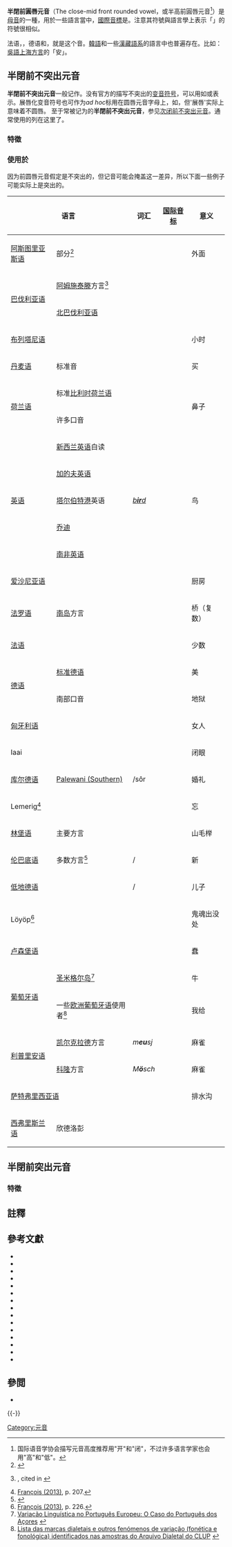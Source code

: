 {{Infobox IPA
|ipa symbol=ø
|ipa number=310
|decimal=248
|x-sampa=2
|kirshenbaum=Y
|braille=ou
}}

'''半閉前圓唇元音'''（The close-mid front rounded vowel，或半高前圓唇元音<ref>国际语音学协会描写元音高度推荐用"开"和"闭"，不过许多语言学家也会用"高"和"低"。</ref>）是[[母音|母音]]的一種，用於一些語言當中，[[國際音標|國際音標]]是'''{{ipa|{{尖括号|ø}}}}'''。注意其符號與語言學上表示「{{link-en|零 (語言學)|Zero (linguistics)|零}}」的符號{{IPA|Ø}}很相似。

法语{{lang|fr|d'''eu'''x}}，{{lang|fr|y'''eu'''x}}，德语{{lang|de|bl'''ö'''d}}和{{lang|de|fr'''öh'''lich}}，就是这个音。[[韓語|韓語]]和一些[[汉藏语系|漢藏語系]]的語言中也普遍存在。比如：[[吳語|吳語]][[上海話|上海方言]]的「安」。

== 半閉前不突出元音 ==
'''半閉前不突出元音'''一般记作{{angbr IPA|ø}}。没有官方的描写不突出的[[变音符号|变音符号]]，可以用{{IPAalink|β̞}}如{{angbr IPA|e͡β̞}}或{{angbr IPA|eᵝ}}表示。展唇化变音符号{{angbr IPA|  ͍ }}也可作为''ad hoc''标用在圆唇元音字母上，如{{angbr IPA|ø͍}}，但'展唇'实际上意味着不圆唇。
至于常被记为{{angbr IPA|ʏ}}的'''半閉前不突出元音'''，参见[[次闭前不突出元音|次闭前不突出元音]]。通常使用的{{angbr IPA|ø}}列在这里了。

=== 特徵 ===
{{close-mid vowel}}
{{front vowel}}
{{compressed vowel}}
{{clear}}

=== 使用於 ===
因为前圆唇元音假定是不突出的，但记音可能会掩盖这一差异，所以下面一些例子可能实际上是突出的。

{| class="wikitable" style="clear: both;"
! colspan="2" | 语言 !! 词汇 !! [[国际音标|国际音标]] !! 意义 !! 注释
|-
| [[阿斯图里亚斯语|阿斯图里亚斯语]]
| 部分{{ill|Western Asturian|lt=西部方言|es|3=Asturiano occidental}}<ref>{{Cite journal|last=García|first=Fernando Álvarez-Balbuena|date=2015-09-01|title=Na frontera del asturllionés y el gallegoportugués: descripción y exame horiométricu de la fala de Fernidiellu (Forniella, Llión). Parte primera: fonética|url=https://www.unioviedo.es/reunido/index.php/RFA/article/view/10904|journal=Revista de Filoloxía Asturiana|volume=14|issue=14|issn=2341-1147|access-date=2021-01-10|archive-date=2020-09-06|archive-url=https://web.archive.org/web/20200906134928/http://www.unioviedo.es/reunido/index.php/RFA/article/view/10904|dead-url=no}}</ref>
| {{lang|ast|fu'''ö'''ra}}
| {{IPA|[ˈfwøɾɐ]}}
| 外面
| {{angbr|o}}在双元音{{angbr|uo}}中的实现。也可能是{{IPAblink|ɵ}}或{{IPAblink|œ}}。
|-
| rowspan="2" | [[巴伐利亚语|巴伐利亚语]] || [[阿姆施泰滕|阿姆施泰滕]]方言<ref name="tm82">{{Harvcoltxt|Traunmüller|1982}}, cited in {{Harvcoltxt|Ladefoged|Maddieson|1996|p=290}}</ref> ||  {{example needed|date=October 2014}} || || ||闭{{IPAblink|y}}、次闭{{IPAblink|ø̝}}、半闭{{IPA|[ø]}}、半开{{IPAblink|œ}}前圆唇元音，和开央不圆唇元音{{IPAblink|ä}}对立。<ref name="tm82"/>一般记作{{angbr IPA|œ}}。
|-
| [[北巴伐利亚语|北巴伐利亚语]]{{sfnp|Rowley|1990|p=422}} || {{example needed|date=March 2017}} || || ||{{IPA|/e/}}在{{IPA|/l/}}前的同位异音。{{sfnp|Rowley|1990|p=422}}
|-
| colspan="2" | [[布列塔尼语|布列塔尼语]]{{sfnp|Ternes|1992|pp=431, 433}} || {{lang|br|'''eu'''r}} || {{IPA|[øːʁ]}} ||小时||
|-
| [[丹麦语|丹麦语]] || 标准音{{sfnp|Basbøll|2005|p=46}} || {{lang|da|[[Danish_alphabet|k'''ø'''be]]}} || {{IPA|[ˈkʰøːpə]}} ||买||也被描述为次闭元音{{IPAblink|ø̝ː}}。<ref>{{Harvcoltxt|Basbøll|Wagner|1985|p=40}}, cited in {{Harvcoltxt|Basbøll|2005|p=48}}。</ref>参见[[丹麦语音系|丹麦语音系]]
|-
| rowspan="2" | [[荷兰语|荷兰语]] ||标准[[比利时荷兰语|比利时荷兰语]]{{sfnp|Gussenhoven|1999|p=74}}{{sfnp|Collins|Mees|2003|pp=133–134}} || rowspan="2" | {{lang|nl|[[Dutch_orthography|n'''eu'''s]]}} || rowspan="2" | {{Audio-IPA|Nl-neus (Belgium).ogg|[nøːs]|help=no}} || rowspan="2" |鼻子||也被描写为央元音{{IPAblink|ɵː}}。{{sfnp|Verhoeven|2005|p=245}}在北部标准音里裂化为{{IPA|[øʏ̯]}}。{{sfnp|Collins|Mees|2003|pp=133–134}}{{sfnp|Gussenhoven|1999|p=76}}参见[[荷兰语音系|荷兰语音系]]
|-
|许多口音{{sfnp|Collins|Mees|2003|pp=133–134}} ||出现在许多东部南部变体。{{sfnp|Collins|Mees|2003|pp=133–135}}参见[[荷兰语音系|荷兰语音系]]
|-
| rowspan="5" | [[英语|英语]] ||[[新西兰英语|新西兰英语]]白读{{sfnp|Wells|1982|p=607}}{{sfnp|Bauer|Warren|2004|pp=582, 591}} || rowspan="5" | ''[[English_orthography|b'''ir'''d]]'' || rowspan="5" | {{IPA|[bøːd]}} || rowspan="5" |鸟||{{IPA|/ɵː/}}的可能实现。其他使用者用更开的{{IPA|[{{IPAplink|ø̞ː}} ~ {{IPAplink|œː}}]}}。{{sfnp|Wells|1982|p=607}}{{sfnp|Bauer|Warren|2004|p=591}}参见[[新西兰英语音系|新西兰英语音系]]
|-
| [[加的夫英语|加的夫英语]]{{sfnp|Collins|Mees|1990|p=95}} || rowspan="2" |其他南威尔士方言是{{IPA|[{{IPAplink|ø̞ː}} ~ {{IPAplink|œː}}]}}。和标准英音中央不圆唇元音{{IPAblink|ɜ̝ː}}随意。{{sfnp|Wells|1982|pp=380–381}}{{sfnp|Tench|1990|p=136}}{{sfnp|Penhallurick|2004|p=104}}
|-
| [[塔尔伯特港|塔尔伯特港]]英语{{sfnp|Connolly|1990|p=125}}
|-
| [[乔迪|乔迪]]{{sfnp|Wells|1982|p=375}}{{sfnp|Watt|Allen|2003|pp=268–269}} ||可以是中央不圆唇元音{{IPAblink|ɜ̝ː}}。{{sfnp|Wells|1982|p=375}}
|-
| [[南非英语|南非英语]]{{sfnp|Lass|2002|p=116}} ||可能是中元音{{IPAblink|ø̞ː}}。文读中实现为中央不圆唇元音{{IPAblink|ɜ̝ː}}。{{sfnp|Lass|2002|p=116}}参见[[南非英语音系|南非英语音系]]
|-
| colspan="2" | [[爱沙尼亚语|爱沙尼亚语]]{{sfnp|Asu|Teras|2009|p=368}} || {{lang|et|[[Estonian_orthography|k'''öö'''k]]}} || {{IPA|[køːk]}} ||厨房||参见[[爱沙尼亚语音系|爱沙尼亚语音系]]
|-
| [[法罗语|法罗语]] ||[[南岛_(法罗群岛)|南岛]]方言{{sfnp|Þráinsson|2004|p=350}} || {{lang|fo|[[Faroese_orthography|bygd'''i'''n]]}} || {{IPA|[ˈpɪktøn]}} ||桥（复数）||非重读的{{IPA|/i/}}和{{IPA|/u/}}的实现。{{sfnp|Þráinsson|2004|p=350}}重读元音一般记作{{angbr IPA|øː}}实际上是半开元音{{IPAblink|œː}}。<ref>{{Harvcoltxt|Peterson|2000}}, cited in {{Harvcoltxt|Árnason|2011|p=76}}</ref>参见[[法罗语音系|法罗语音系]]
|-
| colspan="2" | [[法语|法语]]{{sfnp|Fougeron|Smith|1993|p=73}}{{sfnp|Collins|Mees|2013|p=225}} || {{lang|fr|[[French_orthography|p'''eu''']]}} || {{IPA|[pø]}} ||少数||参见[[法语音系|法语音系]]
|-
| rowspan="2" | [[德语|德语]] || [[标准德语|标准德语]]{{sfnp|Kohler|1999|p=87}}{{sfnp|Hall|2003|pp=95, 107}} || {{lang|de|[[German_orthography|sch'''ö'''n]]}} || {{Audio-IPA|de-schön.ogg|[ʃøːn]}} ||美||参见[[标准德语音系|标准德语音系]]
|-
|南部口音{{sfnp|Dudenredaktion|Kleiner|Knöbl|2015|p=64}} || {{lang|de|[[German_orthography|H'''ö'''lle]]}} || {{IPA|[ˈhølə]}} ||地狱||{{IPA|/œ/}}在德国南部、瑞士和奥地利的普遍实现。{{sfnp|Dudenredaktion|Kleiner|Knöbl|2015|p=64}}参见[[标准德语音系|标准德语音系]]
|-
| colspan="2" | [[匈牙利语|匈牙利语]]{{sfnp|Szende|1994|p=92}} || {{lang|hu|[[Hungarian_orthography|n'''ő''']]}} || {{IPA|[nøː]}} ||女人||参见[[匈牙利语音系|匈牙利语音系]]
|-
| colspan="2" | Iaai{{sfnp|Maddieson|Anderson|1994|p=164}} || {{lang|iai|m'''øø'''k}} || {{IPA|[møːk]}} ||闭眼||
|-
|[[库尔德语|库尔德语]]{{Sfnp|Khan|Lescot|1970|pp=8-16}}
|[[Palewani|Palewani (Southern)]]
|{{lang|ku|[[Kurdish_orthography|سۆر]]}}/sôr
|{{IPA|[søːɾ]}}
|婚礼
|参见[[库尔德语音系|库尔德语音系]]
|-
| colspan="2" | Lemerig<ref>[[#shadows|François (2013)]], p. 207.</ref> || {{lang|lrz|lēlq'''ö'''n̄}} || {{IPA|[lɪlk͡pʷøŋ]}} ||忘||
|-
| [[林堡语|林堡语]] ||主要方言{{sfnp|Peters|2006|p=119}}{{sfnp|Verhoeven|2007|p=221}} || {{lang|li|b'''eu'''k}} || {{IPA|[ˈbø̌ːk]}} ||山毛榉||[[马斯特里赫特|马斯特里赫特]]方言里是央元音{{IPAblink|ɵː}}；{{sfnp|Gussenhoven|Aarts|1999|p=159}}例词来自[[哈蒙－哈舍尔|哈蒙－哈舍尔]]方言。
|-
| [[伦巴底语|伦巴底语]] ||多数方言<ref name=":0">{{Cite book|url=https://books.google.com/books?id=-e8pCgAAQBAJ|title=Vowel Length from Latin to Romance|last=Loporcaro|first=Michele|publisher=Oxford University Press|year=2015|isbn=978-0-19-965655-4|pages=93–96|access-date=2021-01-10|archive-date=2022-03-18|archive-url=https://web.archive.org/web/20220318080633/https://books.google.com/books?id=-e8pCgAAQBAJ}}</ref> || {{lang|lmo|n'''öö'''f}} / {{lang|lmo|n'''oeu'''v}} || {{IPA|[nøːf]}} ||新||
|-
| colspan="2" | [[低地德语|低地德语]]{{sfnp|Prehn|2012|p=157}} || {{lang|nds|s'''ö'''n}} / {{lang|nds-nl|z'''eu'''n}} || {{IPA|[zøːn]}} ||儿子||可被一些特定方言实现为狭闭双元音。{{sfnp|Prehn|2012|p=157}}
|-
| colspan="2" | Löyöp<ref>[[#shadows|François (2013)]], p. 226.</ref> || {{lang|urr|nö‑q'''ö'''y}} || {{IPA|[nø k͡pʷøj]}} ||鬼魂出没处||
|-
| colspan="2" | [[卢森堡语|卢森堡语]]{{sfnp|Gilles|Trouvain|2013|p=72}} || {{lang|lb|bl'''ö'''d}} || {{IPA|[bløːt]}} ||蠢|| 只在借词中出现。{{sfnp|Gilles|Trouvain|2013|p=72}}参见[[卢森堡语音系|卢森堡语音系]]
|-
| rowspan="2" | [[葡萄牙语|葡萄牙语]] || [[圣米格尔岛|圣米格尔岛]]<ref>[http://www.uel.br/revistas/uel/index.php/signum/article/viewFile/3758/3020 Variação Linguística no Português Europeu: O Caso do Português dos Açores] {{Wayback|url=http://www.uel.br/revistas/uel/index.php/signum/article/viewFile/3758/3020 |date=20210112025157 }} {{in lang|pt}}</ref> || {{lang|pt|[[Portuguese_orthography|b'''oi''']]}} || {{IPA|[bø]}} ||牛|| rowspan=2 |{{IPAslink|o}}的同位异音。参见[[葡萄牙語音系|葡萄牙語音系]]
|-
|一些[[欧洲葡萄牙语|欧洲葡萄牙语]]使用者<ref>[http://cl.up.pt/arquivo/como/tabela_fenomenos.pdf Lista das marcas dialetais e outros fenómenos de variação (fonética e fonológica) identificados nas amostras do Arquivo Dialetal do CLUP] {{Wayback|url=http://cl.up.pt/arquivo/como/tabela_fenomenos.pdf |date=20140306060343 }} {{in lang|pt}}</ref> || {{lang|pt|[[Portuguese_orthography|d'''o'''u]]}} || {{IPA|[d̪øw]}} ||我给
|-
| rowspan="2" | [[利普里安语|利普里安语]] || [[凯尔克拉德|凯尔克拉德]]方言{{sfnp|Stichting Kirchröadsjer Dieksiejoneer|1997|p=16}} || ''m'''eu'''sj'' || {{IPA|[ˈmøːʃ]}} ||麻雀||参见[[凯尔克拉德方言音系|凯尔克拉德方言音系]]
|-
| [[科隆|科隆]]方言{{sfnp|Neuer kölnischer Sprachschatz|1956|p=627}} || ''M'''ö'''sch'' || {{IPA|[møɕ]}} ||麻雀||在像''pr'''ö'''ve'' [pʁøː¹və]“测试”的词里也可以以长音出现。
|-
| colspan="2" | [[萨特弗里西亚语|萨特弗里西亚语]]{{sfnp|Peters|2017|p=?}} || {{lang|stq|G'''öä'''te}} || {{IPA|[ˈɡøːtə]}} ||排水沟||一般记作{{angbr IPA|œː}}。语音学上几乎和{{IPA|/ʏ/}} ({{IPAblink|ʏ|ʏ̞}})等同。一般记作{{angbr IPA|øː}}的其实是次闭{{IPAblink|ø̝ː}}。{{sfnp|Peters|2017|p=?}}
|-
| [[西弗里斯兰语|西弗里斯兰语]] ||欣德洛彭{{sfnp|van der Veen|2001|p=102}} || {{lang|fy|b'''eu'''ch}} || {{IPA|[bøːx]}} || {{fix|text=translation needed|date=December 2015}} ||标准音裂化为{{IPA|[øy̑]}}。{{sfnp|van der Veen|2001|p=102}}参见[[西弗里斯兰语|西弗里斯兰语]]
|}
== 半閉前突出元音 ==
{{Infobox IPA
|ipa symbol = ø̫
|ipa symbol3 = øʷ
|ipa symbol4 = eʷ
}}
=== 特徵 ===
{{close-mid vowel}}
{{front vowel}}
{{protruded vowel}}

==註釋==
{{reflist|2}}

==參考文獻==
{{refbegin|2}}
* {{Citation
|last=Asu
|first=Eva Liina
|last2=Teras
|first2=Pire
|year=2009
|title=Estonian
|journal=Journal of the International Phonetic Association
|volume=39
|issue=3
|pages=367–372
|doi=10.1017/s002510030999017x
}}
* {{citation
|last1=Bauer
|first1=Laurie
|last2=Warren
|first2=Paul
|year=2004
|chapter=New Zealand English: phonology
|editor-last=Schneider
|editor-first=Edgar W.
|editor2-last=Burridge
|editor2-first=Kate
|editor3-last=Kortmann
|editor3-first=Bernd
|editor4-last=Mesthrie
|editor4-first=Rajend
|editor5-last=Upton
|editor5-first=Clive
|title=A handbook of varieties of English
|volume=1: Phonology
|publisher=Mouton de Gruyter
|pages=580–602
|isbn=3-11-017532-0
}}
* {{citation
|last=Booij
|first=Geert
|year=1999
|title=The phonology of Dutch
|publisher=Oxford University Press
|isbn=0-19-823869-X
}}
* {{citation
|last=Bowerman
|first=Sean
|editor-last=Schneider
|editor-first=Edgar W.
|editor2-last=Burridge
|editor2-first=Kate
|editor3-last=Kortmann
|editor3-first=Bernd
|editor4-last=Mesthrie
|editor4-first=Rajend
|editor5-last=Upton
|editor5-first=Clive
|year=2004
|title=A handbook of varieties of English
|chapter=White South African English: phonology
|volume=1: Phonology
|publisher=Mouton de Gruyter
|pages=931–942
|isbn=3-11-017532-0
}}
* {{citation
|last1=Chirkova
|first1=Katia
|last2=Chen
|first2=Yiya
|last3=Kocjančič Antolík
|first3=Tanja
|year=2013
|title=Xumi, Part 2: Upper Xumi, the Variety of the Upper Reaches of the Shuiluo River
|journal=Journal of the International Phonetic Association
|volume=43
|issue=3
|pages=381–396
|url=http://www.katia-chirkova.info/resources/publications/published/KC2013Xumi2.pdf
|doi=10.1017/S0025100313000169
}}{{dead link|date=August 2017 |bot=InternetArchiveBot |fix-attempted=yes }}
* {{citation
|last1=Eades
|first1=Domenyk
|last2=Hajek
|first2=John
|year=2006
|title=Gayo
|journal=Journal of the International Phonetic Association
|volume=36
|issue=1
|pages=107–115
|doi=10.1017/S0025100306002416
}}
* {{citation
|last=Finn
|first=Peter
|editor-last=Schneider
|editor-first=Edgar W.
|editor2-last=Burridge
|editor2-first=Kate
|editor3-last=Kortmann
|editor3-first=Bernd
|editor4-last=Mesthrie
|editor4-first=Rajend
|editor5-last=Upton
|editor5-first=Clive
|year=2004
|title=A handbook of varieties of English
|chapter=Cape Flats English: phonology
|volume=1: Phonology
|publisher=Mouton de Gruyter
|pages=934–984
|isbn=3-11-017532-0
}}
* {{citation
|last=Gimson
|first=Alfred Charles
|editor-last=Cruttenden
|editor-first=Alan
|year=2014
|title=Gimson's Pronunciation of English
|publisher=Routledge
|edition=8th
|isbn=9781444183092
|url=https://books.google.com/books?id=M2nMAgAAQBAJ
|accessdate=2018-02-15
|archive-date=2019-06-02
|archive-url=https://web.archive.org/web/20190602090113/https://books.google.com/books?id=M2nMAgAAQBAJ
|dead-url=no
}}
* {{citation
|last=Jolkesky
|first=Marcelo Pinho de Valhery
|year=2009
|title=Fonologia e prosódia do Kaingáng falado em Cacique Doble
|journal=Anais do SETA
|volume=3
|pages=675–685
|place=Campinas
|publisher=Editora do IEL-UNICAMP
|url=http://www.iel.unicamp.br/revista/index.php/seta/article/view/557/474
|accessdate=2018-02-15
|archive-date=2012-03-04
|archive-url=https://web.archive.org/web/20120304125415/http://www.iel.unicamp.br/revista/index.php/seta/article/view/557/474
|dead-url=no
}}
* {{citation
|last1=Kruspe
|first1=Nicole
|last2=Hajek
|first2=John
|year=2009
|title=Mah Meri
|journal=Journal of the International Phonetic Association
|volume=39
|issue=2
|pages=241–248
|doi=10.1017/S0025100309003946
}}
* {{citation
|last=Mesthrie
|first=Rajend
|editor-last=Schneider
|editor-first=Edgar W.
|editor2-last=Burridge
|editor2-first=Kate
|editor3-last=Kortmann
|editor3-first=Bernd
|editor4-last=Mesthrie
|editor4-first=Rajend
|editor5-last=Upton
|editor5-first=Clive
|year=2004
|title=A handbook of varieties of English
|chapter=Indian South African English: phonology
|volume=1: Phonology
|publisher=Mouton de Gruyter
|pages=953–963
|isbn=3-11-017532-0
}}
* {{citation
|last=Ní Chasaide
|first=Ailbhe
|year=1999
|chapter=Irish
|title=Handbook of the International Phonetic Association
|pages=111–16
|publisher=Cambridge University Press
|isbn=0-521-63751-1
}}
* {{citation
|last=Nowikow
|first=Wieczysław
|year=2012
|orig-year=First published 1992
|title=Fonetyka hiszpańska
|edition=3rd
|place=Warsaw
|publisher=Wydawnictwo Naukowe PWN
|isbn=978-83-01-16856-8
}}
* {{citation
|last1=Tingsabadh
|first1=M. R. Kalaya
|last2=Abramson
|first2=Arthur S.
|year=1993
|title=Thai
|journal=Journal of the International Phonetic Association
|volume=23
|issue=1
|pages=24–28
|doi=10.1017/S0025100300004746
}}
* {{Citation
|last=Wells
|first=John C.
|authorlink=John C. Wells
|year=1982
|title=Accents of English 3: Beyond The British Isles
|place=Cambridge
|publisher=Cambridge University Press
|isbn=0-521-28541-0
|url=https://books.google.com/books?id=a3-484eVQ7t8TMC
}}
{{refend}}

==參閲==
* {{le|語音文章索引|Index of phonetics articles}}
{{-}}
{{IPA navigation|state=collapsed}}

[[Category:元音|Category:元音]]